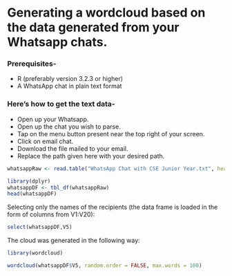# Generating a wordcloud based on the data generated from your Whatsapp chats.

### Prerequisites-
- R (preferably version 3.2.3 or higher)
- A WhatsApp chat in plain text format

### Here's how to get the text data-

- Open up your Whatsapp.
- Open up the chat you wish to parse.
- Tap on the menu button present near the top right of your screen.
- Click on email chat.
- Download the file mailed to your email.
- Replace the path given here with your desired path.

```r
whatsappRaw <- read.table("WhatsApp Chat with CSE Junior Year.txt", header=FALSE,fill = TRUE)
```


```r
library(dplyr)
whatsappDF <- tbl_df(whatsappRaw)
head(whatsappDF) 
```

Selecting only the names of the recipients (the data frame is loaded in the form of columns from V1:V20):
```r
select(whatsappDF,V5)
```

The cloud was generated in the following way:
```r
library(wordcloud)
```
```r
wordcloud(whatsappDF$V5, random.order = FALSE, max.words = 100)
```


